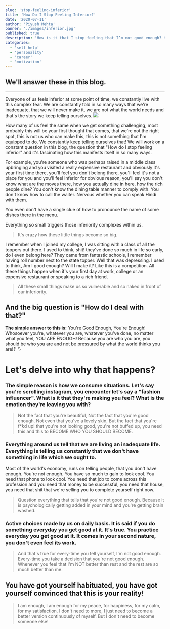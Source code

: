 ```yaml
---
slug: 'stop-feeling-inferior'
title: 'How Do I Stop Feeling Inferior?'
date: '2020-07-11'
author: 'Piyush Mehta'
banner: './images/inferior.jpg'
published: true
description: 'How is it that I stop feeling that I’m not good enough? How to stop feeling inferior or inferiority complex? Do you feel like a loser? How to feel confident and not get intimidated by others?'
categories:
  - 'self help'
  - 'personality'
  - 'career'
  - 'motivation'
---
```


## We'll answer these in this blog.

---

Everyone of us feels inferior at some point of time, we constantly live with this complex fear. We are constantly told in so many ways that we're inadequate, that we will never make it, we are not what the world needs and that's the story we keep telling ourselves.
![](https://images.everydayhealth.com/images/complications-of-inferiority-complex-how-it-can-affect-your-body-in-the-short-and-long-term-722x406.jpg?sfvrsn=57c697b6_1)

How many of us feel the same when we get something challenging, most probably this will be your first thought that comes, that we're not the right spot, this is not us who can make this, this is not something that I'm equipped to do.
We constantly keep telling ourselves that!
We will work on a constant question in this blog, the question that "How do I stop feeling inferior" and it's fascinating how this manifests itself in so many ways.

For example, you're someone who was perhaps raised in a middle class upbringing and you visited a really expensive restaurant and obviously it's your first time there, you'll feel you don't belong there, you'll feel it's not a place for you and you'll feel inferior for obvious reason, you'll say you don't know what are the moves there, how you actually dine in here, how the rich people dine? You don't know the dining table manner to comply with. You don't know how to call the waiter. Nervous whether you can speak Hindi with them.

You even don't have a single clue of how to pronounce the name of some dishes there in the menu.

Everything so small triggers those inferiority complexes within us.

> It's crazy how these little things become so big.

I remember when I joined my college, I was sitting with a class of all the toppers out there. I used to think, shit! they've done so much in life so early, do I even belong here? They came from fantastic schools, I remember having roll number next to the state topper. Well that was depressing. I used to think, Am I good enough? Will I make it? Like this is a competition.
All these things happen when it's your first day at work, college or an expensive restaurant or speaking to a rich friend.

> All these small things make us so vulnerable and so naked in front of our inferiority.

## And the big question is "How do I deal with that?"

<b>The simple answer to this is:</b> You're Good Enough, You're Enough! Whosoever
you're, whatever you are, whatever you've done, no matter what you feel, YOU ARE
ENOUGH! Because you are who you are, you should be who you are and not be pressured
by what the world thinks you are!{' '}

# Let's delve into why that happens?

### The simple reason is how we consume situations. Let's say you're scrolling instagram, you encounter let's say a "fashion influencer". What is it that they're making you feel? What is the emotion they're leaving you with?

> Not the fact that you're beautiful, Not the fact that you're good enough. Not even that you've a lovely skin, But the fact that you're f\**k*d up! that you're not looking good, you're not buffed up, you need this and this to BECOME WHO YOU SHOULD BECOME.

### Everything around us tell that we are living an inadequate life. Everything is telling us constantly that we don't have something in life which we ought to.

Most of the world's economy, runs on telling people, that you don't have enough. You're not enough. You have so much to gain to look cool. You need that phone to look cool. You need that job to come across this profession and you need that money to be successful, you need that house, you need that shit that we're selling you to complete yourself right now.

> Question everything that tells that you're not good enough. Because it is psychologically getting added in your mind and you're getting brain washed.

### Active choices made by us on daily basis. It is said if you do something everyday you get good at it. It's true. You practice everyday you get good at it. It comes in your second nature, you don't even feel its work.

> And that's true for every-time you tell yourself, I'm not good enough. Every-time you take a decision that you're not good enough. Whenever you feel that I'm NOT better than rest and the rest are so much better than me.

## You have got yourself habituated, you have got yourself convinced that this is your reality!

> I am enough, I am enough for my peace, for happiness, for my calm, for my satisfaction. I don't need to more, I just need to become a better version continuously of myself. But I don't need to become someone else!
